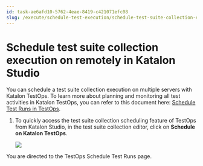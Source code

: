 ```yaml
---
id: task-ae6afd10-5762-4eae-8419-c421071efc08
slug: /execute/schedule-test-execution/schedule-test-suite-collection-execution-on-remotely-in-katalon-studio
---
```


# Schedule test suite collection execution on remotely in Katalon Studio

You can schedule a test suite collection execution on multiple servers with Katalon TestOps. To learn more about planning and monitoring all test activities in Katalon TestOps, you can refer to this document here: [Schedule Test Runs in TestOps](/execute/schedule-test-execution/schedule-test-runs-in-testops).

1.  To quickly access the test suite collection scheduling feature of TestOps from Katalon Studio, in the test suite collection editor, click on **Schedule on Katalon TestOps**.

    <img src="/doc_images/Documents/Execute/Execute_tests_in_Katalon_Studio/execute-a-test-suite-collection/image/ks-schedule-on-testops.png" width={700} />


You are directed to the TestOps Schedule Test Runs page.